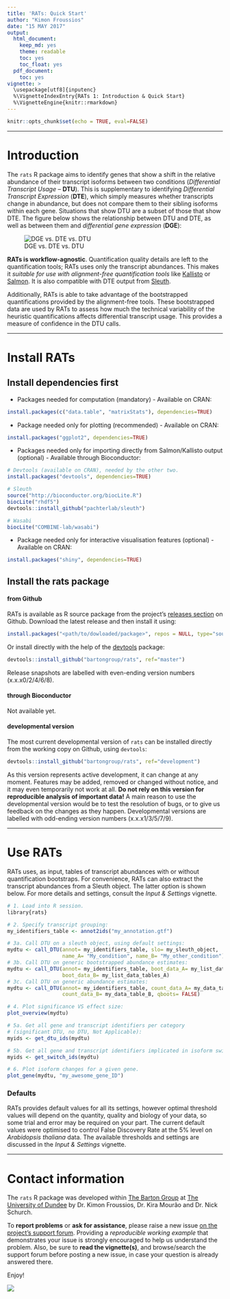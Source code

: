 ```yaml
---
title: 'RATs: Quick Start'
author: "Kimon Froussios"
date: "15 MAY 2017"
output:
  html_document:
    keep_md: yes
    theme: readable
    toc: yes
    toc_float: yes
  pdf_document:
    toc: yes
vignette: >
  \usepackage[utf8]{inputenc}
  %\VignetteIndexEntry{RATs 1: Introduction & Quick Start} 
  %\VignetteEngine{knitr::rmarkdown} 
---
```


```r
knitr::opts_chunk$set(echo = TRUE, eval=FALSE)
```


***

# Introduction

The `rats` R package aims to identify genes that show a shift in the relative abundance of their transcript isoforms 
between two conditions (*Differential Transcript Usage* -- **DTU**). This is supplementary
to identifying *Differential Transcript Expression* (**DTE**), which simply measures whether transcripts change in
abundance, but does not compare them to their sibling isoforms within each gene. Situations that show DTU are a 
subset of those that show DTE. The figure below shows the relationship between DTU and DTE, as well as between them and
*differential gene expression* (**DGE**):

![DGE vs. DTE vs. DTU](./figs/dge-dte-dtu.jpg)


**RATs is workflow-agnostic**. Quantification quality details are left to the quantification tools; RATs uses only the
transcript abundances. This makes it *suitable for use with alignment-free quantification tools* like [Kallisto](http://pachterlab.github.io/kallisto/)
or [Salmon](https://github.com/COMBINE-lab/salmon). It is also compatible with DTE output from [Sleuth](http://pachterlab.github.io/sleuth).

Additionally, RATs is able to take advantage of the bootstrapped quantifications provided by the alignment-free tools. These bootstrapped
data are used by RATs to assess how much the technical variability of the heuristic quantifications affects differential transcript usage.
This provides a measure of confidence in the DTU calls. 


***


# Install RATs

## Install dependencies first

* Packages needed for computation (mandatory) - Available on CRAN: 

```r
install.packages(c("data.table", "matrixStats"), dependencies=TRUE)
```

* Package needed only for plotting (recommended) - Available on CRAN: 

```r
install.packages("ggplot2", dependencies=TRUE)
```

* Packages needed only for importing directly from Salmon/Kallisto output (optional) - Available through Bioconductor: 

```r
# Devtools (available on CRAN), needed by the other two.
install.packages("devtools", dependencies=TRUE)

# Sleuth
source("http://bioconductor.org/biocLite.R")
biocLite("rhdf5")
devtools::install_github("pachterlab/sleuth")

# Wasabi
biocLite("COMBINE-lab/wasabi")
```

* Package needed only for interactive visualisation features (optional) - Available on CRAN: 
```r
install.packages("shiny", dependencies=TRUE)
```


## Install the rats package

#### from Github

RATs is available as R source package from the project's [releases section](https://github.com/bartongroup/Rats/releases) on Github.
Download the latest release and then install it using:

```r
install.packages("<path/to/dowloaded/package>", repos = NULL, type="source")
```

Or install directly with the help of the [devtools](https://www.rstudio.com/products/rpackages/devtools/) package:

```r
devtools::install_github("bartongroup/rats", ref="master")
```

Release snapshots are labelled with even-ending version numbers (x.x.x0/2/4/6/8).

#### through Bioconductor

Not available yet.

#### developmental version

The most current developmental version of `rats` can be installed directly from the working copy on Github, using `devtools`:

```r
devtools::install_github("bartongroup/rats", ref="development")
```

As this version represents active development, it can change at any moment. Features may be added, removed or changed without notice, and it
may even temporarily not work at all. **Do not rely on this version for reproducible analysis of important data!**
A main reason to use the developmental version would be to test the resolution of bugs, or to give us feedback on the changes as they happen.
Developmental versions are labelled with odd-ending version numbers (x.x.x1/3/5/7/9).


***


# Use RATs

RATs uses, as input, tables of transcript abundances with or without quantification bootstraps. For convenience, RATs can also
extract the transcript abundances from a Sleuth object. The latter option is shown below. For more details and settings, consult
the *Input & Settings* vignette.

```r
# 1. Load into R session.
library{rats}

# 2. Specify transcript grouping:
my_identifiers_table <- annot2ids("my_annotation.gtf")

# 3a. Call DTU on a sleuth object, using default settings:
mydtu <- call_DTU(annot= my_identifiers_table, slo= my_sleuth_object, 
                  name_A= "My_condition", name_B= "My_other_condition")
# 3b. Call DTU on generic bootstrapped abundance estimates:
mydtu <- call_DTU(annot= my_identifiers_table, boot_data_A= my_list_data_tables_A, 
                  boot_data_B= my_list_data_tables_A)
# 3c. Call DTU on generic abundance estimates:
mydtu <- call_DTU(annot= my_identifiers_table, count_data_A= my_data_table_A, 
                  count_data_B= my_data_table_B, qboots= FALSE)

# 4. Plot significance VS effect size:
plot_overview(mydtu)

# 5a. Get all gene and transcript identifiers per category 
# (significant DTU, no DTU, Not Applicable):
myids <- get_dtu_ids(mydtu)

# 5b. Get all gene and transcript identifiers implicated in isoform switching:
myids <- get_switch_ids(mydtu)

# 6. Plot isoform changes for a given gene.
plot_gene(mydtu, "my_awesome_gene_ID")
```



### Defaults

RATs provides default values for all its settings, however optimal threshold values will depend on the quantity, 
quality and biology of your data, so some trial and error may be required on your part. The current default values 
were optimised to control False Discovery Rate at the 5% level on *Arabidopsis thaliana* data.
The available thresholds and settings are discussed in the *Input & Settings* vignette.


***


# Contact information

The `rats` R package was developed within [The Barton Group](http://www.compbio.dundee.ac.uk) at [The University of Dundee](http://www.dundee.ac.uk)
by Dr. Kimon Froussios, Dr. Kira Mourão and Dr. Nick Schurch.

To **report problems** or **ask for assistance**, please raise a new issue [on the project's support forum](https://github.com/bartongroup/Rats/issues).
Providing a *reproducible working example* that demonstrates your issue is strongly encouraged to help us understand the problem. Also, be sure 
to **read the vignette(s)**, and browse/search the support forum before posting a new issue, in case your question is already answered there.

Enjoy!

![](./figs/rats_logo.png)

